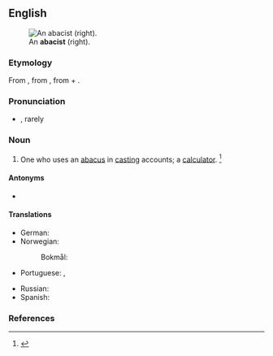 ==English==
[[File:Gregor_Reisch_-_Margarita_Philosophica_-_Arithmetica.jpg|thumb|An '''abacist''' (right).]]

===Etymology===
From {{der|en|enm|-}}, from {{der|en|ML.|abacista}}, from {{m|la|abacus}} + {{m|la|-ista||-ist}}.

===Pronunciation===
* {{a|GenAm}} {{IPA|en|/ˈæb.ə.sɪst/|/ˈæb.ə.səst/|/ˈæb.ə.kəst/|/ə.ˈbæ.kəst/}}, rarely {{IPA|en|/əˈbɑ.kəst/}}

===Noun===
{{en-noun}}

# One who uses an [[abacus#English|abacus]] in [[casting]] accounts; a [[calculator]]. {{defdate|First attested from around (1350 to 1470).}}<ref>{{R:SOED5|page=2}}</ref>

====Antonyms====
* {{l|en|algorist}}

====Translations====
{{trans-top|One who uses an abacus.}}
* German: {{t|de|Abakist|m}}
* Norwegian:
*: Bokmål: {{t|nb|abasist|m}}
* Portuguese: {{t|pt|calculador}}, {{t+|pt|abacista|m|f}}
{{trans-mid}}
* Russian: {{t|ru|абакиста}}
* Spanish: {{t|es|abacista|m|f}}
{{trans-bottom}}

===References===
<references/>